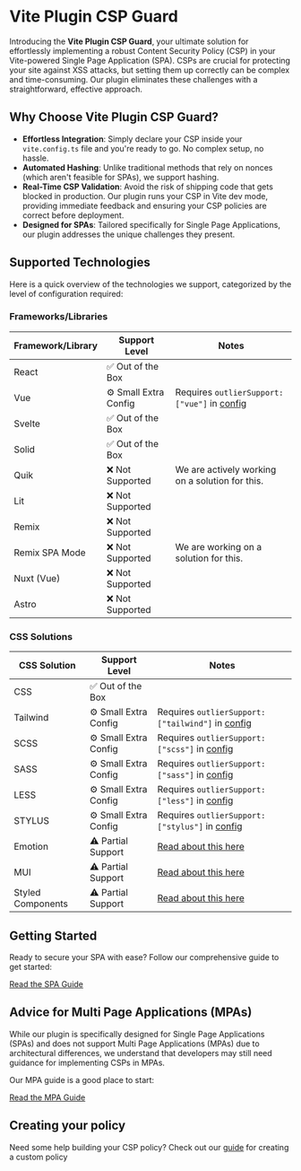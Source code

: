 
# Vite Plugin CSP Guard
Introducing the **Vite Plugin CSP Guard**, your ultimate solution for effortlessly implementing a robust Content Security Policy (CSP) in your Vite-powered Single Page Application (SPA). CSPs are crucial for protecting your site against XSS attacks, but setting them up correctly can be complex and time-consuming. Our plugin eliminates these challenges with a straightforward, effective approach.

## Why Choose Vite Plugin CSP Guard?

- **Effortless Integration**: Simply declare your CSP inside your `vite.config.ts` file and you're ready to go. No complex setup, no hassle.
- **Automated Hashing**: Unlike traditional methods that rely on nonces (which aren't feasible for SPAs), we support hashing.
- **Real-Time CSP Validation**: Avoid the risk of shipping code that gets blocked in production. Our plugin runs your CSP in Vite dev mode, providing immediate feedback and ensuring your CSP policies are correct before deployment.
- **Designed for SPAs**: Tailored specifically for Single Page Applications, our plugin addresses the unique challenges they present.

## Supported Technologies

Here is a quick overview of the technologies we support, categorized by the level of configuration required:

### Frameworks/Libraries

| Framework/Library  | Support Level           | Notes                                                      |
|--------------------|-------------------------|------------------------------------------------------------|
| React              | ✅ Out of the Box        |                                                            |
| Vue                | ⚙️ Small Extra Config    | Requires `outlierSupport: ["vue"]` in [config](/api-docs/#dev) |
| Svelte             | ✅ Out of the Box        |                                                            |
| Solid              | ✅ Out of the Box        |                                                            |
| Quik               | ❌ Not Supported         | We are actively working on a solution for this.            |
| Lit                | ❌ Not Supported         |                                                            |
| Remix              | ❌ Not Supported         |                                                            |
| Remix SPA Mode     | ❌ Not Supported         | We are working on a solution for this.                     |
| Nuxt (Vue)         | ❌ Not Supported         |                                                            |
| Astro              | ❌ Not Supported         |                                                            |

### CSS Solutions

| CSS Solution       | Support Level           | Notes                                                      |
|--------------------|-------------------------|------------------------------------------------------------|
| CSS                | ✅ Out of the Box        |                                                            |
| Tailwind           | ⚙️ Small Extra Config    | Requires `outlierSupport: ["tailwind"]` in [config](/api-docs/#dev)      |
| SCSS               | ⚙️ Small Extra Config    | Requires `outlierSupport: ["scss"]` in [config](/api-docs/#dev)          |
| SASS               | ⚙️ Small Extra Config    | Requires `outlierSupport: ["sass"]` in [config](/api-docs/#dev)          |
| LESS               | ⚙️ Small Extra Config    | Requires `outlierSupport: ["less"]` in [config](/api-docs/#dev)          |
| STYLUS             | ⚙️ Small Extra Config    | Requires `outlierSupport: ["stylus"]` in [config](/api-docs/#dev)        |
| Emotion            | ⚠️ Partial Support       | [Read about this here](/guides/spa#caveats)                |
| MUI                | ⚠️ Partial Support       | [Read about this here](/guides/spa#caveats)                |
| Styled Components  | ⚠️ Partial Support       | [Read about this here](/guides/spa#caveats)                |

## Getting Started

Ready to secure your SPA with ease? Follow our comprehensive guide to get started:

[Read the SPA Guide](/guides/spa)

## Advice for Multi Page Applications (MPAs)

While our plugin is specifically designed for Single Page Applications (SPAs) and does not support Multi Page Applications (MPAs) due to architectural differences, we understand that developers may still need guidance for implementing CSPs in MPAs.

Our MPA guide is a good place to start:

[Read the MPA Guide](/guides/mpa)

## Creating your policy
Need some help building your CSP policy? 
Check out our [guide](/guides/policy) for creating a custom policy

